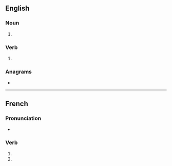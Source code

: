 {{also|Azures|azurés}}
==English==

===Noun===
{{head|en|noun plural form}}

# {{plural of|azure|lang=en}}

===Verb===
{{head|en|verb form}}

# {{en-third-person singular of|azure}}

===Anagrams===
* {{anagrams|en|Suarez}}

----

==French==

===Pronunciation===
* {{homophones|azure|azurent|lang=fr}}

===Verb===
{{head|fr|verb form}}

# {{inflection of|azurer||2|s|pres|ind|lang=fr}}
# {{inflection of|azurer||2|s|pres|sub|lang=fr}}